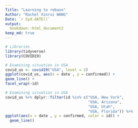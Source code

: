 ```yaml
---
Title: "Learning to rebase"
Author: "Rachel Xinrui WANG"
Date: `r Syd.dATE()`
output:
  bookdown::html_document2
keep_md: true
---
```


```r
# Libraries
library(tidyverse)
library(COVID19)
```

```r
# Examining situation in USA
covid_us <- covid19("USA", level = 2)
ggplot(covid_us, aes(x = date , y = confirmed)) +
geom_line() +
facet_wrap(~id)
```

```r
# Examining situation in USA
covid_us %>% dplyr::filter(id %in% c("USA, New York",
                                     "USA, Arizona",
                                     "USA, Utah",
                                     "USA, Florida")) %>%
ggplot(aes(x = date , y = confirmed, color = id)) + 
  geom_line()
```

